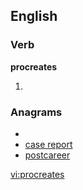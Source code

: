 
==English==

===Verb===
'''procreates'''

# {{third-person singular of|[[procreate]]}}

===Anagrams===
* {{alphagram|aceeoprrst}}
* [[case report#English|case report]]
* [[postcareer#English|postcareer]]

[[vi:procreates]]
